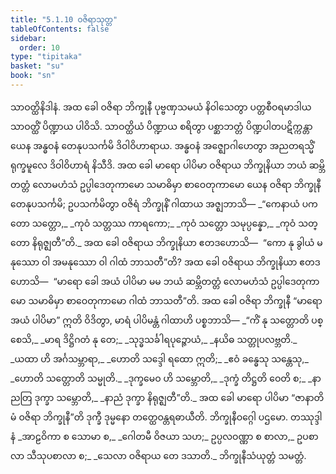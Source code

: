 ```yaml
---
title: "5.1.10 ဝဇိရာသုတ္တ"
tableOfContents: false
sidebar:
  order: 10
type: "tipitaka"
basket: "su"
book: "sn"
---
```



<DynamicBreadcrumb />

<Division number="171" book="sn" e="ch" v="18" p="304">

<Paragraph number="997" book="sn">
သာဝတ္ထိနိဒါနံ. အထ ခေါ ဝဇိရာ ဘိက္ခုနီ ပုဗ္ဗဏှသမယံ နိဝါသေတွာ ပတ္တစီဝရမာဒါယ သာဝတ္ထိံ ပိဏ္ဍာယ ပါဝိသိ. သာဝတ္ထိယံ ပိဏ္ဍာယ စရိတွာ ပစ္ဆာဘတ္တံ ပိဏ္ဍပါတပဋိက္ကန္တာ ယေန အန္ဓဝနံ တေနုပသင်္ကမိ ဒိဝါဝိဟာရာယ. အန္ဓဝနံ အဇ္ဈောဂါဟေတွာ အညတရသ္မိံ ရုက္ခမူလေ ဒိဝါဝိဟာရံ နိသီဒိ. အထ ခေါ မာရော ပါပိမာ ဝဇိရာယ ဘိက္ခုနိယာ ဘယံ ဆမ္ဘိတတ္တံ လောမဟံသံ ဥပ္ပါဒေတုကာမော သမာဓိမှာ စာဝေတုကာမော ယေန ဝဇိရာ ဘိက္ခုနီ တေနုပသင်္ကမိ; ဥပသင်္ကမိတွာ ဝဇိရံ ဘိက္ခုနိံ ဂါထာယ အဇ္ဈဘာသိ—
</Paragraph>

<Paragraph number="998" type="verses" book="sn">
_“ကေနာယံ ပကတော သတ္တော,_  
_ကုဝံ သတ္တဿ ကာရကော;_  
_ကုဝံ သတ္တော သမုပ္ပန္နော,_  
_ကုဝံ သတ္တော နိရုဇ္ဈတီ”တိ._  

</Paragraph>

<Paragraph number="999" book="sn">
အထ ခေါ ဝဇိရာယ ဘိက္ခုနိယာ ဧတဒဟောသိ—  “ကော နု ခွါယံ မနုဿော ဝါ အမနုဿော ဝါ ဂါထံ ဘာသတီ”တိ? အထ ခေါ ဝဇိရာယ ဘိက္ခုနိယာ ဧတဒဟောသိ—  “မာရော ခေါ အယံ ပါပိမာ မမ ဘယံ ဆမ္ဘိတတ္တံ လောမဟံသံ ဥပ္ပါဒေတုကာမော သမာဓိမှာ စာဝေတုကာမော ဂါထံ ဘာသတီ”တိ. အထ ခေါ ဝဇိရာ ဘိက္ခုနီ “မာရော အယံ ပါပိမာ” ဣတိ ဝိဒိတွာ, မာရံ ပါပိမန္တံ ဂါထာဟိ ပစ္စဘာသိ—
</Paragraph>

<Paragraph number="1000" type="verses" book="sn">
_“ကိံ နု သတ္တောတိ ပစ္စေသိ,_  
_မာရ ဒိဋ္ဌိဂတံ နု တေ;_  
_သုဒ္ဓသင်္ခါရပုဉ္ဇောယံ,_  
_နယိဓ သတ္တုပလဗ္ဘတိ._  

</Paragraph>

<Paragraph number="1001" type="verses" book="sn">
_ယထာ ဟိ အင်္ဂသမ္ဘာရာ,_  
_ဟောတိ သဒ္ဒေါ ရထော ဣတိ;_  
_ဧဝံ ခန္ဓေသု သန္တေသု,_  
_ဟောတိ သတ္တောတိ သမ္မုတိ._  

</Paragraph>

<Paragraph number="1002" type="verses" book="sn">
_ဒုက္ခမေဝ ဟိ သမ္ဘောတိ,_  
_ဒုက္ခံ တိဋ္ဌတိ ဝေတိ စ;_  
_နာညတြ ဒုက္ခာ သမ္ဘောတိ,_  
_နာညံ ဒုက္ခာ နိရုဇ္ဈတီ”တိ._  

</Paragraph>

<Paragraph number="1003" book="sn">
အထ ခေါ မာရော ပါပိမာ “ဇာနာတိ မံ ဝဇိရာ ဘိက္ခုနီ”တိ ဒုက္ခီ ဒုမ္မနော တတ္ထေဝန္တရဓာယီတိ.

</Paragraph>
</Division>

<Paragraph number="1004" type="center" book="sn">
ဘိက္ခုနီဝဂ္ဂေါ ပဌမော.



</Paragraph>

<Paragraph number="1005" type="center" book="sn">
တဿုဒ္ဒါနံ


</Paragraph>

<Paragraph number="1006" book="sn">
_အာဠဝိကာ စ သောမာ စ,_  
_ဂေါတမီ ဝိဇယာ သဟ;_  
ဥပ္ပလဝဏ္ဏာ စ စာလာ,_  
ဥပစာလာ သီသုပစာလာ စ;_  
_သေလာ ဝဇိရာယ တေ ဒသာတိ._  


</Paragraph>

<Paragraph number="1007" type="center" book="sn">
ဘိက္ခုနီသံယုတ္တံ သမတ္တံ.
</Paragraph>